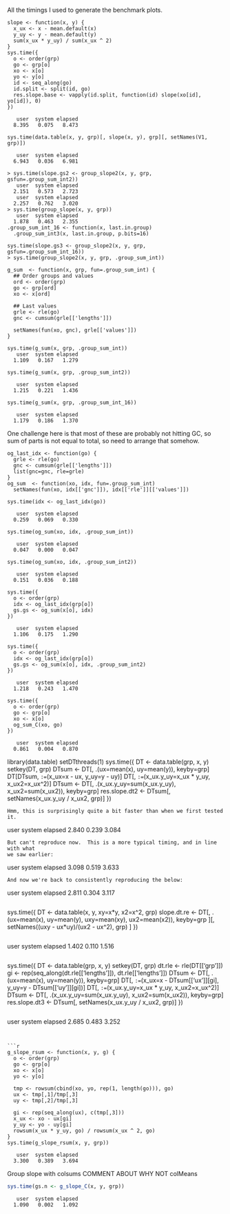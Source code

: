 All the timings I used to generate the benchmark plots.

```
slope <- function(x, y) {
  x_ux <- x - mean.default(x)
  y_uy <- y - mean.default(y)
  sum(x_ux * y_uy) / sum(x_ux ^ 2)
}
sys.time({
  o <- order(grp)
  go <- grp[o]
  xo <- x[o]
  yo <- y[o]
  id <- seq_along(go)
  id.split <- split(id, go)
  res.slope.base <- vapply(id.split, function(id) slope(xo[id], yo[id]), 0)
})
```
```
   user  system elapsed 
  8.395   0.075   8.473 
```
```
sys.time(data.table(x, y, grp)[, slope(x, y), grp][, setNames(V1, grp)])
```
```
   user  system elapsed 
  6.943   0.036   6.981 
```
```
> sys.time(slope.gs2 <- group_slope2(x, y, grp, gsfun=.group_sum_int2))
   user  system elapsed 
  2.151   0.573   2.723 
   user  system elapsed 
  2.257   0.762   3.020 
> sys.time(group_slope(x, y, grp))
   user  system elapsed 
  1.878   0.463   2.355 
.group_sum_int_16 <- function(x, last.in.group)
  .group_sum_int3(x, last.in.group, p.bits=16)

sys.time(slope.gs3 <- group_slope2(x, y, grp, gsfun=.group_sum_int_16))
> sys.time(group_slope2(x, y, grp, .group_sum_int))
```
```
g_sum  <- function(x, grp, fun=.group_sum_int) {
  ## Order groups and values
  ord <- order(grp)
  go <- grp[ord]
  xo <- x[ord]

  ## Last values
  grle <- rle(go)
  gnc <- cumsum(grle[['lengths']])

  setNames(fun(xo, gnc), grle[['values']])
}
```
```
sys.time(g_sum(x, grp, .group_sum_int))
   user  system elapsed 
  1.109   0.167   1.279 
```
```
sys.time(g_sum(x, grp, .group_sum_int2))
```
```
   user  system elapsed 
  1.215   0.221   1.436 
```
```
sys.time(g_sum(x, grp, .group_sum_int_16))
```
```
   user  system elapsed 
  1.179   0.186   1.370 
```
One challenge here is that most of these are probably not hitting GC, so sum of
parts is not equal to total, so need to arrange that somehow.
```
og_last_idx <- function(go) {
  grle <- rle(go)
  gnc <- cumsum(grle[['lengths']])
  list(gnc=gnc, rle=grle)
}
og_sum  <- function(xo, idx, fun=.group_sum_int)
  setNames(fun(xo, idx[['gnc']]), idx[['rle']][['values']])
```
```
sys.time(idx <- og_last_idx(go))
```
```
   user  system elapsed 
  0.259   0.069   0.330 
```
```
sys.time(og_sum(xo, idx, .group_sum_int))
```
```
   user  system elapsed 
  0.047   0.000   0.047 
```
```
sys.time(og_sum(xo, idx, .group_sum_int2))
```
```
   user  system elapsed 
  0.151   0.036   0.188 
```
```
sys.time({
  o <- order(grp)
  idx <- og_last_idx(grp[o])
  gs.gs <- og_sum(x[o], idx)
})
```
```
   user  system elapsed 
  1.106   0.175   1.290 
```
```
sys.time({
  o <- order(grp)
  idx <- og_last_idx(grp[o])
  gs.gs <- og_sum(x[o], idx, .group_sum_int2)
})
```
```
   user  system elapsed 
  1.218   0.243   1.470 
```
```
sys.time({
  o <- order(grp)
  go <- grp[o]
  xo <- x[o]
  og_sum_C(xo, go)
})
```
```
   user  system elapsed 
  0.861   0.004   0.870 
```

library(data.table)
setDTthreads(1)
sys.time({
  DT <- data.table(grp, x, y)
  setkey(DT, grp)
  DTsum <- DT[, .(ux=mean(x), uy=mean(y)), keyby=grp]
  DT[DTsum, `:=`(x_ux=x - ux, y_uy=y - uy)]
  DT[, `:=`(x_ux.y_uy=x_ux * y_uy, x_ux2=x_ux^2)]
  DTsum <- DT[, .(x_ux.y_uy=sum(x_ux.y_uy), x_ux2=sum(x_ux2)), keyby=grp]
  res.slope.dt2 <- DTsum[, setNames(x_ux.y_uy / x_ux2, grp)]
})
```
Hmm, this is surprisingly quite a bit faster than when we first tested it.
```
   user  system elapsed 
  2.840   0.239   3.084 
```
But can't reproduce now.  This is a more typical timing, and in line with what
we saw earlier:
```
   user  system elapsed 
  3.098   0.519   3.633 
```
And now we're back to consistently reproducing the below:
```
   user  system elapsed 
  2.811   0.304   3.117 
```
```
sys.time({
  DT <- data.table(x, y, xy=x*y, x2=x^2, grp)
  slope.dt.re <- DT[,
    .(ux=mean(x), uy=mean(y), uxy=mean(xy), ux2=mean(x2)),
    keyby=grp
  ][,
    setNames((uxy - ux*uy)/(ux2 - ux^2), grp)
  ]
})
```
```
   user  system elapsed 
  1.402   0.110   1.516 
```
```
sys.time({
  DT <- data.table(grp, x, y)
  setkey(DT, grp)
  dt.rle <- rle(DT[['grp']])
  gi <- rep(seq_along(dt.rle[['lengths']]), dt.rle[['lengths']])
  DTsum <- DT[, .(ux=mean(x), uy=mean(y)), keyby=grp]
  DT[, `:=`(x_ux=x - DTsum[['ux']][gi], y_uy=y - DTsum[['uy']][gi])]
  DT[, `:=`(x_ux.y_uy=x_ux * y_uy, x_ux2=x_ux^2)]
  DTsum <- DT[, .(x_ux.y_uy=sum(x_ux.y_uy), x_ux2=sum(x_ux2)), keyby=grp]
  res.slope.dt3 <- DTsum[, setNames(x_ux.y_uy / x_ux2, grp)]
})
```
```
   user  system elapsed 
  2.685   0.483   3.252 
```


```r
g_slope_rsum <- function(x, y, g) {
  o <- order(grp)
  go <- grp[o]
  xo <- x[o]
  yo <- y[o]

  tmp <- rowsum(cbind(xo, yo, rep(1, length(go))), go)
  ux <- tmp[,1]/tmp[,3]
  uy <- tmp[,2]/tmp[,3]

  gi <- rep(seq_along(ux), c(tmp[,3]))
  x_ux <- xo - ux[gi]
  y_uy <- yo - uy[gi]
  rowsum(x_ux * y_uy, go) / rowsum(x_ux ^ 2, go)
}
sys.time(g_slope_rsum(x, y, grp))
```
```
   user  system elapsed 
  3.300   0.389   3.694 
```
Group slope with colsums
COMMENT ABOUT WHY NOT colMeans

```r
sys.time(gs.n <- g_slope_C(x, y, grp))
```
```
   user  system elapsed 
  1.090   0.002   1.092 
```

